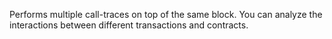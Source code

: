 
Performs multiple call-traces on top of the same block. You can analyze the interactions between
different transactions and contracts. <CreditCost network="evm_trace" method="trace_callMany" />
